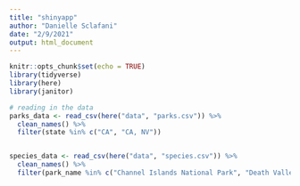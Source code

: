 ```yaml
---
title: "shinyapp"
author: "Danielle Sclafani"
date: "2/9/2021"
output: html_document
---
```


```r
knitr::opts_chunk$set(echo = TRUE)
library(tidyverse)
library(here)
library(janitor)
```


```r
# reading in the data
parks_data <- read_csv(here("data", "parks.csv")) %>% 
  clean_names() %>% 
  filter(state %in% c("CA", "CA, NV"))


species_data <- read_csv(here("data", "species.csv")) %>% 
  clean_names() %>% 
  filter(park_name %in% c("Channel Islands National Park", "Death Valley National Park", "Joshua Tree National Park", "Lassen Volcanic National Park", "Pinnacles National Park", "Redwood National Park", "Sequoia and Kings National Park", "Yosemite National Park"))
```

